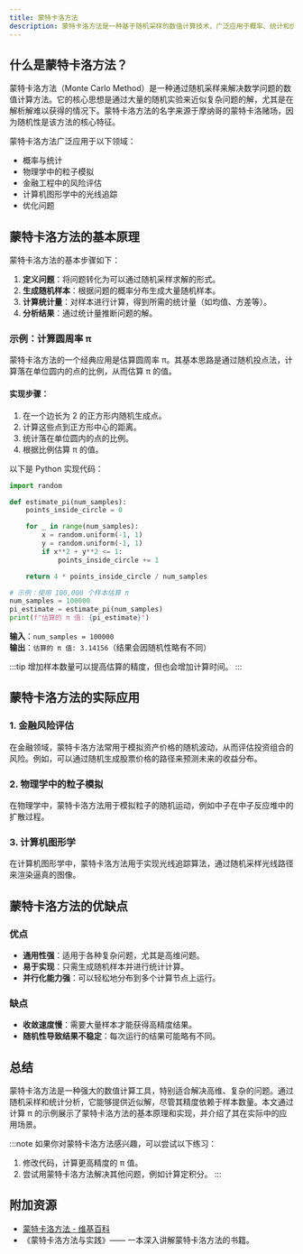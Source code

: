 ```yaml
---
title: 蒙特卡洛方法
description: 蒙特卡洛方法是一种基于随机采样的数值计算技术，广泛应用于概率、统计和优化问题。本文将从基础概念出发，逐步讲解其原理、实现和应用场景。
---
```


## 什么是蒙特卡洛方法？

蒙特卡洛方法（Monte Carlo Method）是一种通过随机采样来解决数学问题的数值计算方法。它的核心思想是通过大量的随机实验来近似复杂问题的解，尤其是在解析解难以获得的情况下。蒙特卡洛方法的名字来源于摩纳哥的蒙特卡洛赌场，因为随机性是该方法的核心特征。

蒙特卡洛方法广泛应用于以下领域：
- 概率与统计
- 物理学中的粒子模拟
- 金融工程中的风险评估
- 计算机图形学中的光线追踪
- 优化问题

## 蒙特卡洛方法的基本原理

蒙特卡洛方法的基本步骤如下：
1. **定义问题**：将问题转化为可以通过随机采样求解的形式。
2. **生成随机样本**：根据问题的概率分布生成大量随机样本。
3. **计算统计量**：对样本进行计算，得到所需的统计量（如均值、方差等）。
4. **分析结果**：通过统计量推断问题的解。

### 示例：计算圆周率 π

蒙特卡洛方法的一个经典应用是估算圆周率 π。其基本思路是通过随机投点法，计算落在单位圆内的点的比例，从而估算 π 的值。

#### 实现步骤：
1. 在一个边长为 2 的正方形内随机生成点。
2. 计算这些点到正方形中心的距离。
3. 统计落在单位圆内的点的比例。
4. 根据比例估算 π 的值。

以下是 Python 实现代码：

```python
import random

def estimate_pi(num_samples):
    points_inside_circle = 0

    for _ in range(num_samples):
        x = random.uniform(-1, 1)
        y = random.uniform(-1, 1)
        if x**2 + y**2 <= 1:
            points_inside_circle += 1

    return 4 * points_inside_circle / num_samples

# 示例：使用 100,000 个样本估算 π
num_samples = 100000
pi_estimate = estimate_pi(num_samples)
print(f"估算的 π 值: {pi_estimate}")
```

**输入**：`num_samples = 100000`  
**输出**：`估算的 π 值: 3.14156`（结果会因随机性略有不同）

:::tip
增加样本数量可以提高估算的精度，但也会增加计算时间。
:::

## 蒙特卡洛方法的实际应用

### 1. 金融风险评估
在金融领域，蒙特卡洛方法常用于模拟资产价格的随机波动，从而评估投资组合的风险。例如，可以通过随机生成股票价格的路径来预测未来的收益分布。

### 2. 物理学中的粒子模拟
在物理学中，蒙特卡洛方法用于模拟粒子的随机运动，例如中子在中子反应堆中的扩散过程。

### 3. 计算机图形学
在计算机图形学中，蒙特卡洛方法用于实现光线追踪算法，通过随机采样光线路径来渲染逼真的图像。

## 蒙特卡洛方法的优缺点

### 优点
- **通用性强**：适用于各种复杂问题，尤其是高维问题。
- **易于实现**：只需生成随机样本并进行统计计算。
- **并行化能力强**：可以轻松地分布到多个计算节点上运行。

### 缺点
- **收敛速度慢**：需要大量样本才能获得高精度结果。
- **随机性导致结果不稳定**：每次运行的结果可能略有不同。

## 总结

蒙特卡洛方法是一种强大的数值计算工具，特别适合解决高维、复杂的问题。通过随机采样和统计分析，它能够提供近似解，尽管其精度依赖于样本数量。本文通过计算 π 的示例展示了蒙特卡洛方法的基本原理和实现，并介绍了其在实际中的应用场景。

:::note
如果你对蒙特卡洛方法感兴趣，可以尝试以下练习：
1. 修改代码，计算更高精度的 π 值。
2. 尝试用蒙特卡洛方法解决其他问题，例如计算定积分。
:::

## 附加资源
- [蒙特卡洛方法 - 维基百科](https://zh.wikipedia.org/wiki/%E8%92%99%E5%9C%B0%E5%8D%A1%E7%BE%85%E6%96%B9%E6%B3%95)
- 《蒙特卡洛方法与实践》—— 一本深入讲解蒙特卡洛方法的书籍。